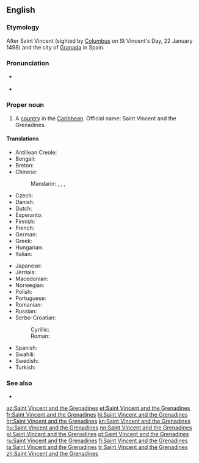 ==English==

{{wikipedia}}

===Etymology===
After Saint Vincent (sighted by [[Columbus]] on St Vincent's Day, 22 January 1498) and the city of [[Granada]] in Spain.

===Pronunciation===
* {{a|UK|US}} {{IPA|/seɪnt ˈvɪnt.sənt ænd ðə ˌɡɹɛn.əˈdiːnz/}}
* {{audio|en-us-Saint Vincent and the Grenadines.ogg|Audio (US)|lang=en}}

===Proper noun===
{{en-proper noun}}

# A [[country]] in the [[Caribbean]]. Official name: Saint Vincent and the Grenadines.

====Translations====
{{trans-top|country in the Caribbean}}
* Antillean Creole: {{t|gcf|Senvensan é Tigrinad}}
* Bengali: {{t|bn|সেন্ট ভিনসেন্ট ও গ্রেনাডাইন দ্বীপপুঞ্জ|sc=Beng}}
* Breton: {{t|br|Saint Vincent hag ar Grenadinez}}
* Chinese:
*: Mandarin: {{t+|cmn|聖文森特和格林納丁斯|sc=Hani}}, {{t|cmn|圣文森特和格林纳丁斯|tr=Shèngwénsēntè hé Gélínnàdīngsī|sc=Hani}}, {{t|cmn|聖文森及格瑞納丁|sc=Hani}}, {{t|cmn|圣文森及格瑞纳丁|tr=Shèngwénsēn Jígéruìnàdīng|sc=Hani}}
* Czech: {{t+|cs|Svatý Vincenc a Grenadiny}}
* Danish: {{t|da|Saint Vincent og Grenadinerne}}
* Dutch: {{t+|nl|Saint Vincent en de Grenadines}}
* Esperanto: {{t|eo|Sent-Vincento kaj la Grenadinoj}}
* Finnish: {{t+|fi|Saint Vincent ja Grenadiinit}}
* French: {{t+|fr|Saint-Vincent-et-Grenadines|f-p}}
* German: {{t+|de|St. Vincent und die Grenadinen}}
* Greek: {{t+|el|Άγιος Βικέντιος και Γρεναδίνες|m|tr=Ágios Vikéntios kai Grenadínes|sc=Grek}}
* Hungarian: {{t|hu|Szent Vincent és Grenadine}}
* Italian: {{t|it|Saint Vincent e Grenadine}}
{{trans-mid}}
* Japanese: {{t|ja|セントヴィンセントおよびグレナディーン諸島|tr=Sento Vinsento oyobi Gurenadīn shotō}}
* Jèrriais: {{t|roa-jer|Saint Vîncent et les Grénadinnes|p}}
* Macedonian: {{t|mk|Свети Винсент и Гренадини|tr=Svéti Vínsent i Grenadíni|sc=Cyrl}}
* Norwegian: {{t|no|Saint Vincent og Grenadinene}}
* Polish: {{t+|pl|Saint Vincent i Grenadyny}}
* Portuguese: {{t+|pt|São Vicente e Granadinas}}
* Romanian: {{t|ro|Saint Vincent și Grenadinele}}
* Russian: {{t|ru|Сент-Винсент и Гренадины|p|tr=Sent-Vínsent i Grenadíny|sc=Cyrl}}
* Serbo-Croatian:
*: Cyrillic: {{t|sh|Свети Винцент и Гренадини|m-p}}
*: Roman: {{t|sh|Sveti Vincent i Grenadini|m-p}}
* Spanish: {{t+|es|San Vicente y las Granadinas}}
* Swahili: {{t|sw|Santavisenti na Grenadini}}
* Swedish: {{t+|sv|Saint Vincent och Grenadinerna}}
* Turkish: {{t|tr|Saint Vincent ve Granadalar}}
{{trans-bottom}}

===See also===
* {{list:countries of North America/en}}

[[az:Saint Vincent and the Grenadines]]
[[et:Saint Vincent and the Grenadines]]
[[fr:Saint Vincent and the Grenadines]]
[[hi:Saint Vincent and the Grenadines]]
[[hr:Saint Vincent and the Grenadines]]
[[kn:Saint Vincent and the Grenadines]]
[[hu:Saint Vincent and the Grenadines]]
[[nn:Saint Vincent and the Grenadines]]
[[pl:Saint Vincent and the Grenadines]]
[[pt:Saint Vincent and the Grenadines]]
[[ru:Saint Vincent and the Grenadines]]
[[fi:Saint Vincent and the Grenadines]]
[[ta:Saint Vincent and the Grenadines]]
[[tr:Saint Vincent and the Grenadines]]
[[zh:Saint Vincent and the Grenadines]]